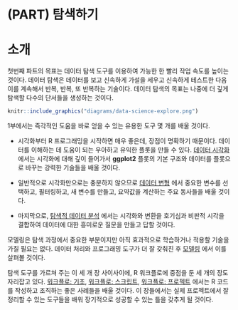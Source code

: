 # (PART) 탐색하기 {-}

# 소개 {#explore-intro}

첫번째 파트의 목표는 데이터 탐색 도구를 이용하여 가능한 한 빨리 작업 속도를 높이는 것이다. 데이터 탐색은 데이터를 보고 신속하게 가설을 세우고 신속하게 테스트한 다음 이를 계속해서 반복, 반복, 또 반복하는 기술이다. 데이터 탐색의 목표는 나중에 더 깊게 탐색할 다수의 단서들을 생성하는 것이다.

```r
knitr::include_graphics("diagrams/data-science-explore.png")
```


1부에서는 즉각적인 도움을 바로 얻을 수 있는 유용한 도구 몇 개를 배울 것이다.

* 시각화부터 R 프로그래밍을 시작하면 매우 좋은데, 장점이 명확하기 때문이다. 데이터를 이해하는 데 도움이 되는 우아하고 유익한 플롯을 만들 수 있다. [데이터 시각화](#data-visualization) 에서는 시각화에 대해 깊이 들어가서 **ggplot2** 플롯의 기본 구조와 데이터를 플롯으로 바꾸는 강력한 기술들을 배울 것이다.

* 일반적으로 시각화만으로는 충분하지 않으므로 [데이터 변형](#transform) 에서 중요한 변수를 선택하고, 필터링하고, 새 변수를 만들고, 요약값을 계산하는 주요 동사들을 배울 것이다.

* 마지막으로, [탐색적 데이터 분석](#exploratory-data-analysis) 에서는 시각화와 변환을 호기심과 비판적 시각을 결합하여 데이터에 대한 흥미로운 질문을 만들고 답할 것이다.

모델링은 탐색 과정에서 중요한 부분이지만 아직 효과적으로 학습하거나 적용할 기술을 가질 필요는 없다. 데이터 처리와 프로그래밍 도구가 더 잘 갖춰진 후 [모델링](#model-intro) 에서 이를 살펴볼 것이다.

탐색 도구를 가르쳐 주는 이 세 개 장 사이사이에, R 워크플로에 중점을 둔 세 개의 장도 자리잡고 있다. [워크플로: 기초](#workflow-basic), [워크플로: 스크립트](#workflow-scripts), [워크플로: 프로젝트](#workflow-projects) 에서는 R 코드를 작성하고 조직하는 좋은 사례들을 배울 것이다. 이 장들에서는 실제 프로젝트에서 잘 정리할 수 있는 도구들을 배워 장기적으로 성공할 수 있는 틀을 갖추게 될 것이다.
